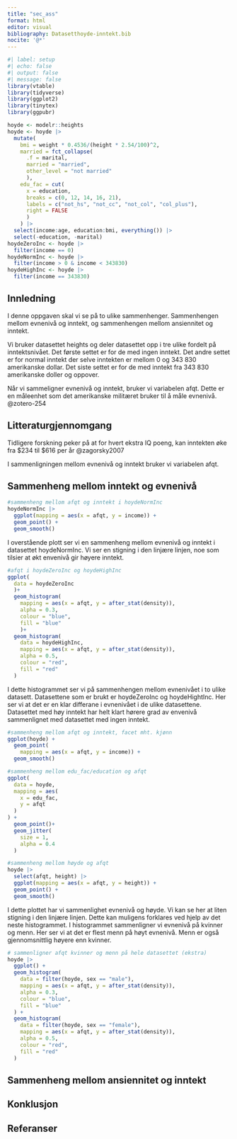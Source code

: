 ```yaml
---
title: "sec_ass"
format: html
editor: visual
bibliography: Datasetthoyde-inntekt.bib
nocite: '@*'
---
```


```r
#| label: setup
#| echo: false
#| output: false
#| message: false
library(vtable)
library(tidyverse)
library(ggplot2)
library(tinytex)
library(ggpubr)
```

```r
hoyde <- modelr::heights
hoyde <- hoyde |>
  mutate(
    bmi = weight * 0.4536/(height * 2.54/100)^2,
    married = fct_collapse(
      .f = marital,
      married = "married",
      other_level = "not married"
      ),
    edu_fac = cut(
      x = education,
      breaks = c(0, 12, 14, 16, 21),
      labels = c("not_hs", "not_cc", "not_col", "col_plus"),
      right = FALSE
      )
    ) |>
  select(income:age, education:bmi, everything()) |>
  select(-education, -marital)
hoydeZeroInc <- hoyde |>
  filter(income == 0)
hoydeNormInc <- hoyde |>
  filter(income > 0 & income < 343830)
hoydeHighInc <- hoyde |>
  filter(income == 343830)
```

## Innledning

I denne oppgaven skal vi se på to ulike sammenhenger.
Sammenhengen mellom evnenivå og inntekt, og sammenhengen mellom ansiennitet og inntekt.

Vi bruker datasettet heights og deler datasettet opp i tre ulike fordelt på inntektsnivået.
Det første settet er for de med ingen inntekt.
Det andre settet er for normal inntekt der selve inntekten er mellom 0 og 343 830 amerikanske dollar.
Det siste settet er for de med inntekt fra 343 830 amerikanske doller og oppover.

Når vi sammeligner evnenivå og inntekt, bruker vi variabelen afqt.
Dette er en måleenhet som det amerikanske militæret bruker til å måle evnenivå.
@zotero-254

## Litteraturgjennomgang

Tidligere forskning peker på at for hvert ekstra IQ poeng, kan inntekten øke fra \$234 til \$616 per år @zagorsky2007

I sammenligningen mellom evnenivå og inntekt bruker vi variabelen afqt.

## Sammenheng mellom inntekt og evnenivå

```r
#sammenheng mellom afqt og inntekt i hoydeNormInc
hoydeNormInc |>
  ggplot(mapping = aes(x = afqt, y = income)) +
  geom_point() +
  geom_smooth()
```

I overstående plott ser vi en sammenheng mellom evnenivå og inntekt i datasettet hoydeNormInc.
Vi ser en stigning i den linjære linjen, noe som tilsier at økt envenivå gir høyere inntekt.

```r
#afqt i hoydeZeroInc og hoydeHighInc
ggplot(
  data = hoydeZeroInc
  )+
  geom_histogram(
    mapping = aes(x = afqt, y = after_stat(density)),
    alpha = 0.3,
    colour = "blue",
    fill = "blue"
    )+
  geom_histogram(
    data = hoydeHighInc,
    mapping = aes(x = afqt, y = after_stat(density)),
    alpha = 0.5,
    colour = "red",
    fill = "red"
  )
```

I dette histogrammet ser vi på sammenhengen mellom evnenivået i to ulike datasett.
Datasettene som er brukt er hoydeZeroInc og hoydeHightInc.
Her ser vi at det er en klar differane i evnenivået i de ulike datasettene.
Datasettet med høy inntekt har helt klart hørere grad av envenivå sammenlignet med datasettet med ingen inntekt.

```r
#sammenheng mellom afqt og inntekt, facet mht. kjønn
ggplot(hoyde) +
  geom_point(
    mapping = aes(x = afqt, y = income)) +
  geom_smooth()
```

```r
#sammenheng mellom edu_fac/education og afqt
ggplot(
  data = hoyde,
  mapping = aes(
    x = edu_fac,
    y = afqt
  )
) +
  geom_point()+
  geom_jitter(
    size = 1,
    alpha = 0.4
  )
```

```r
#sammenheng mellom høyde og afqt
hoyde |>
  select(afqt, height) |>
  ggplot(mapping = aes(x = afqt, y = height)) +
  geom_point() +
  geom_smooth()
```

I dette plottet har vi sammenlighet evnenivå og høyde.
Vi kan se her at liten stigning i den linjære linjen.
Dette kan muligens forklares ved hjelp av det neste histogrammet.
I histogrammet sammenligner vi evnenivå på kvinner og menn.
Her ser vi at det er flest menn på høyt evnenivå.
Menn er også gjennomsnittlig høyere enn kvinner.

```r
# sammenligner afqt kvinner og menn på hele datasettet (ekstra) 
hoyde |>
  ggplot() +
  geom_histogram(
    data = filter(hoyde, sex == "male"),
    mapping = aes(x = afqt, y = after_stat(density)),
    alpha = 0.3,
    colour = "blue",
    fill = "blue"
  ) + 
  geom_histogram(
    data = filter(hoyde, sex == "female"),
    mapping = aes(x = afqt, y = after_stat(density)),
    alpha = 0.5,
    colour = "red",
    fill = "red"
  )
```

## Sammenheng mellom ansiennitet og inntekt

## Konklusjon

## Referanser
